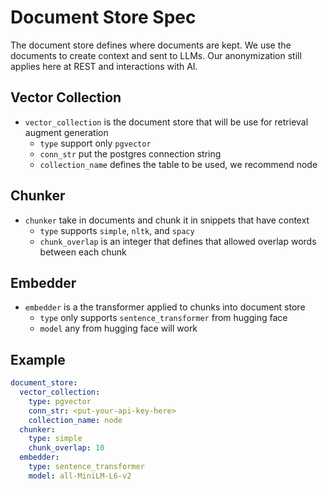 # Document Store Spec

The document store defines where documents are kept. We use the documents to create context and sent to LLMs. Our anonymization still applies here at REST and interactions with AI.


## Vector Collection
* `vector_collection` is the document store that will be use for retrieval augment generation
    * `type` support only `pgvector`
    * `conn_str` put the postgres connection string
    * `collection_name` defines the table to be used, we recommend node

## Chunker
* `chunker` take in documents and chunk it in snippets that have context
    * `type` supports `simple`, `nltk`, and `spacy`
    * `chunk_overlap` is an integer that defines that allowed overlap words between each chunk

## Embedder
* `embedder` is a the transformer applied to chunks into document store
    * `type` only supports `sentence_transformer` from hugging face
    * `model` any from hugging face will work

## Example
```yaml copy
document_store:
  vector_collection:
    type: pgvector
    conn_str: <put-your-api-key-here>
    collection_name: node
  chunker:
    type: simple
    chunk_overlap: 10
  embedder:
    type: sentence_transformer
    model: all-MiniLM-L6-v2
```